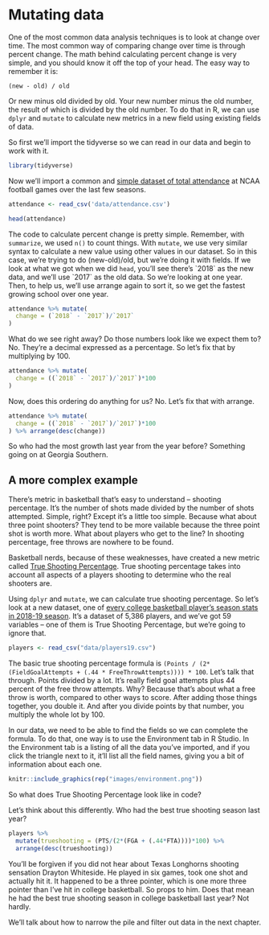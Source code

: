 # Mutating data

One of the most common data analysis techniques is to look at change over time. The most common way of comparing change over time is through percent change. The math behind calculating percent change is very simple, and you should know it off the top of your head. The easy way to remember it is:

`(new - old) / old` 

Or new minus old divided by old. Your new number minus the old number, the result of which is divided by the old number. To do that in R, we can use `dplyr` and `mutate` to calculate new metrics in a new field using existing fields of data. 

So first we'll import the tidyverse so we can read in our data and begin to work with it.

```r
library(tidyverse)
```

Now we'll import a common and [simple dataset of total attendance](https://unl.box.com/s/etqna5bfvf3b0gsnw0kcjjn1rxx9335s) at NCAA football games over the last few seasons. 

```r
attendance <- read_csv('data/attendance.csv')

head(attendance)
```
The code to calculate percent change is pretty simple. Remember, with `summarize`, we used `n()` to count things. With `mutate`, we use very similar syntax to calculate a new value using other values in our dataset. So in this case, we're trying to do (new-old)/old, but we're doing it with fields. If we look at what we got when we did `head`, you'll see there's \`2018\` as the new data, and we'll use \`2017\` as the old data. So we're looking at one year. Then, to help us, we'll use arrange again to sort it, so we get the fastest growing school over one year. 

```r
attendance %>% mutate(
  change = (`2018` - `2017`)/`2017`
) 
```
What do we see right away? Do those numbers look like we expect them to? No. They're a decimal expressed as a percentage. So let's fix that by multiplying by 100. 

```r
attendance %>% mutate(
  change = ((`2018` - `2017`)/`2017`)*100
) 
```
Now, does this ordering do anything for us? No. Let's fix that with arrange. 

```r
attendance %>% mutate(
  change = ((`2018` - `2017`)/`2017`)*100
) %>% arrange(desc(change))
```

So who had the most growth last year from the year before? Something going on at Georgia Southern. 

## A more complex example

There's metric in basketball that's easy to understand -- shooting percentage. It's the number of shots made divided by the number of shots attempted. Simple, right? Except it's a little too simple. Because what about three point shooters? They tend to be more vailable because the three point shot is worth more. What about players who get to the line? In shooting percentage, free throws are nowhere to be found. 

Basketball nerds, because of these weaknesses, have created a new metric called [True Shooting Percentage](https://en.wikipedia.org/wiki/True_shooting_percentage). True shooting percentage takes into account all aspects of a players shooting to determine who the real shooters are. 

Using `dplyr` and `mutate`, we can calculate true shooting percentage. So let's look at a new dataset, one of [every college basketball player's season stats in 2018-19 season](https://unl.box.com/s/s1wzw61u9ia50qmirfhuvprgpmmah9rj). It's a dataset of 5,386 players, and we've got 59 variables -- one of them is True Shooting Percentage, but we're going to ignore that. 

```r
players <- read_csv("data/players19.csv")
```

The basic true shooting percentage formula is `(Points / (2*(FieldGoalAttempts + (.44 * FreeThrowAttempts)))) * 100`. Let's talk that through. Points divided by a lot. It's really field goal attempts plus 44 percent of the free throw attempts. Why? Because that's about what a free throw is worth, compared to other ways to score. After adding those things together, you double it. And after you divide points by that number, you multiply the whole lot by 100. 

In our data, we need to be able to find the fields so we can complete the formula. To do that, one way is to use the Environment tab in R Studio. In the Environment tab is a listing of all the data you've imported, and if you click the triangle next to it, it'll list all the field names, giving you a bit of information about each one. 

```r
knitr::include_graphics(rep("images/environment.png"))
```

So what does True Shooting Percentage look like in code? 

Let's think about this differently. Who had the best true shooting season last year? 

```r
players %>%
  mutate(trueshooting = (PTS/(2*(FGA + (.44*FTA))))*100) %>%
  arrange(desc(trueshooting))
```

You'll be forgiven if you did not hear about Texas Longhorns shooting sensation Drayton Whiteside. He played in six games, took one shot and actually hit it. It happened to be a three pointer, which is one more three pointer than I've hit in college basketball. So props to him. Does that mean he had the best true shooting season in college basketball last year? Not hardly. 

We'll talk about how to narrow the pile and filter out data in the next chapter.